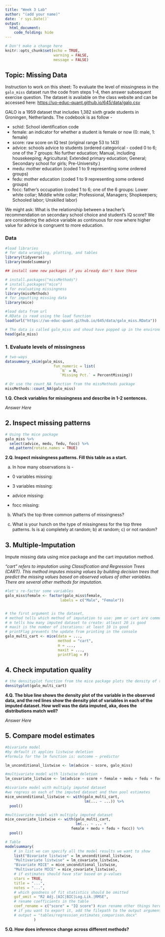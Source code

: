 ---
title: "Week 3 Lab"
author: "(add your name)"
date: `r sys.Date()`
output:
  html_document:
    code_folding: hide
---

```{r setup, include=FALSE}
# Don't make a change here
knitr::opts_chunk$set(echo = TRUE,
                      warning = FALSE,
                      message = FALSE)
```

## Topic: Missing Data

Instruction to work on this sheet: To evaluate the level of missingness in the `galo_miss` dataset run the code from steps 1-4, then answer subsequent exercise question. The dataset is available on the class website and can be accessed here: <https://uo-educ-quant.github.io/645/data/galo.csv>

GALO is a 1959 dataset that includes 1,382 sixth grade students in Groningen, Netherlands. The codebook is as follow -

-   schid: School identification code
-   female: an indicator for whether a student is female or now (0: male, 1: female)
-   score: raw score on IQ test (original range 53 to 143)
-   advice: schools advice to students (ordered categorical - coded 0 to 6; one of the 7 groups: No further education; Manual, including housekeeping; Agricultural; Extended primary education; General; Secondary school for girls; Pre-University.)
-   medu: mother education (coded 1 to 9 representing some ordered groups)
-   fedu: mother education (coded 1 to 9 representing some ordered groups)
-   focc: father's occupation (coded 1 to 6; one of the 6 groups: Lower white collar; Middle white collar; Professional, Managers; Shopkeepers; Schooled labor; Unskilled labor)

We might ask: What is the relationship between a teacher's recommendation on secondary school choice and student's IQ score? We are considering the advice variable as continuous for now where higher value for advice is congruent to more education. 


### Data

```{r}
#load libraries
# for data wrangling, plotting, and tables
library(tidyverse)
library(modelsummary)

## install some new packages if you already don't have these

# install.packages("missMethods")
# install.packages("mice")
# for evaluating missingness
library(missMethods)
# for imputting missing data
library(mice)
```

```{r}
#load data from url
#.RData is read using the load function
load(url("https://uo-educ-quant.github.io/645/data/galo_miss.RData"))

# The data is called galo_miss and shoud have popped up in the environment
head(galo_miss)
```

### 1. Evaluate levels of missingness

```{r}
# two-ways
datasummary_skim(galo_miss,
                      fun_numeric = list(
                         `N` = N,
                         `Missing Pct.` = PercentMissing))

# Or use the count_NA function from the missMethods package
missMethods::count_NA(galo_miss)
```

**1.Q. Check variables for missingness and describe in 1-2 sentences.**

*Answer Here*

## 2. Inspect missing patterns

```{r}
# Using the mice package
galo_miss %>% 
  select(advice, medu, fedu, focc) %>% 
  md.pattern(rotate.names = TRUE)
```

**2.Q. Inspect missingness patterns. Fill this table as a start.**

a. In how many observations is -

-   0 variables missing:

-   3 variables missing:

-   advice missing:

-   focc missing:

b. What's the top three common patterns of missingness?

c. What is your hunch on the type of missingness for the top three patterns. Is is a) completely at random; b) at random; c) or not random?

## 3. Multiple-Imputation

Impute missing data using mice package and the cart imputation method.

*"cart" refers to imputation using Classification and Regression Trees (CART). This method imputes missing values by building decision trees that predict the missing values based on observed values of other variables. There are several other methods for imputation.*

```{r}
#let's re-factor some variables
galo_miss$female <- factor(galo_miss$female,
                         labels = c("Male", "Female"))


# the first argument is the dataset,
# method tells which method of imputation to use: pmm or cart are common
# m tells how many imputed dataset to create: atleast 20 is good
# maxit is the number of iterations: at least 10 is good
# printFlag prevents the update from printing in the console
galo_multi_cart <- mice(data = ..., 
                        method = "cart", 
                        m = ..., 
                        maxit = ...,
                        printFlag = F)
```

## 4. Check imputation quality

```{r}
# the densityplot function from the mice package plots the density of the variable in the original and imputed datasets.
densityplot(galo_multi_cart)
```

**4.Q. The blue line shows the density plot of the variable in the observed data, and the red lines show the density plot of variables in each of the imputed dataset. How well was the data imputed, aka, does the distributions match well? **

*Answer Here*

## 5. Compare model estimates

```{r}
#bivariate model
#by default it applies listwise deletion
#formula for the lm function is: outcome ~ predictor

lm_unconditional_listwise <- lm(advice ~ score, galo_miss)

#multivariate model with listwise deletion
lm_covariate_listwise <- lm(advice ~ score + female + medu + fedu + focc, galo_miss)

#bivariate model with multiply imputed dataset
#we regress on each of the imputed dataset and then pool estimates
mice_unconditional_listwise <- with(galo_multi_cart, 
                                    lm(... ~ ...)) %>%
  pool()

#multivariate model with multiply imputed dataset
mice_covariate_listwise <- with(galo_multi_cart, 
                                lm(... ~ ... + 
                              female + medu + fedu + focc)) %>%
  pool()

# Table
modelsummary(
    # in list we can specify all the model results we want to show
    list("Bivariate listwise" = lm_unconditional_listwise,
    "Multivariate listwise" = lm_covariate_listwise,
    "Bivariate MICE" = mice_unconditional_listwise,
    "Multivariate MICE" = mice_covariate_listwise),
    # if estimates should have star based on p-values
    stars = TRUE,
    title = "...",
    notes = "...",
    # which goodness of fit statistics should be omitted
    gof_omit = "R2 Adj.|AIC|BIC|Log.Lik.|RMSE",
    # rename coefficients in the table
    coef_rename = c("score" = "IQ score") #can rename other things here too
    # if you want to export it, add the filepath to the output argument
    # output = "tables/regression_estimates_comparison.docx"
             )

```

**5.Q. How does inference change across different methods?**


